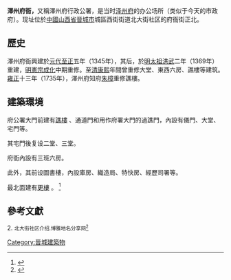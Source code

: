 '''澤州府衙，'''又稱澤州府行政公署，是当时[[泽州府|泽州府]]的办公场所（类似于今天的市政府）。现址位於[[中國大陸|中國]][[山西省|山西省]][[晉城市|晉城市]]城區西街街道北大街社区的府衙街正北。

== 歷史 ==
澤州府衙興建於[[元朝|元代]][[至正|至正]]五年（1345年），其后，於[[朱元璋|明太祖]][[洪武|洪武]]二年（1369年）重建，[[明憲宗|明憲宗]][[成化|成化]]中期重修。至[[清朝|清]][[康熙|康熙]]年間曾重修大堂、東西六房、譙樓等建筑。 [[雍正|雍正]]十三年（1735年），澤州府知府[[朱樟|朱樟]]重修譙樓。

== 建築環境 ==
府公署大門前建有[http://www.zdic.net/c/f/153/339891.htm 譙樓] {{Wayback|url=http://www.zdic.net/c/f/153/339891.htm |date=20170324002709 }}、通道門和用作府署大門的過譙門，內設有儀門、大堂、宅門等。

其宅門後复设二堂、三堂。

府衙內設有三班六房。

此外，其前设圖書樓，內設庫房、織造局、特快房、經歷司署等。

最北面建有[http://www.zdic.net/c/4/3/6889.htm 更樓] {{Wayback|url=http://www.zdic.net/c/4/3/6889.htm |date=20190328213434 }}。 <ref>{{Cite web|url= http://www.jcsnlw.com/cun/html/01010305003/01010305-xjjdgly_20111182039.html|title= 澤州府公署簡介|author= 西街街道辦事處|date= 2011-01-18|publisher= 晉城市陽光農廉網|access-date= 2016-03-02|archive-url= https://web.archive.org/web/20180730170730/http://www.jcsnlw.com/cun/html/01010305003/01010305-xjjdgly_20111182039.html|archive-date= 2018-07-30|dead-url= yes}}</ref>

==參考文獻==
{{reflist}}2.     <small>北大街社区介绍.博雅地名分享网<ref>{{Cite web|url=http://www.tcmap.com.cn/shanxisheng/chengqu_xijiejiedao_beidajieshequ.html|title=北大街社区介绍_山西晋城城区西街街道北大街社区资料简介|accessdate=2017-11-28|work=www.tcmap.com.cn|archive-date=2017-12-01|archive-url=https://web.archive.org/web/20171201032712/http://www.tcmap.com.cn/shanxisheng/chengqu_xijiejiedao_beidajieshequ.html|dead-url=no}}</ref></small>
[[Category:晉城建築物|Category:晉城建築物]]